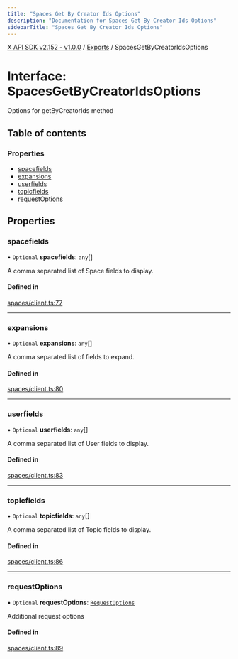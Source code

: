 ```yaml
---
title: "Spaces Get By Creator Ids Options"
description: "Documentation for Spaces Get By Creator Ids Options"
sidebarTitle: "Spaces Get By Creator Ids Options"
---
```


[X API SDK v2.152 - v1.0.0](../README.md) / [Exports](../modules.md) / SpacesGetByCreatorIdsOptions

# Interface: SpacesGetByCreatorIdsOptions

Options for getByCreatorIds method

## Table of contents

### Properties

- [spacefields](SpacesGetByCreatorIdsOptions.md#spacefields)
- [expansions](SpacesGetByCreatorIdsOptions.md#expansions)
- [userfields](SpacesGetByCreatorIdsOptions.md#userfields)
- [topicfields](SpacesGetByCreatorIdsOptions.md#topicfields)
- [requestOptions](SpacesGetByCreatorIdsOptions.md#requestoptions)

## Properties

### spacefields

• `Optional` **spacefields**: `any`[]

A comma separated list of Space fields to display.

#### Defined in

[spaces/client.ts:77](https://github.com/xdevplatform/xdk/blob/ad4172ef5f68f089e0f077a190b271016dd35bf7/xdk/typescript/src/spaces/client.ts#L77)

___

### expansions

• `Optional` **expansions**: `any`[]

A comma separated list of fields to expand.

#### Defined in

[spaces/client.ts:80](https://github.com/xdevplatform/xdk/blob/ad4172ef5f68f089e0f077a190b271016dd35bf7/xdk/typescript/src/spaces/client.ts#L80)

___

### userfields

• `Optional` **userfields**: `any`[]

A comma separated list of User fields to display.

#### Defined in

[spaces/client.ts:83](https://github.com/xdevplatform/xdk/blob/ad4172ef5f68f089e0f077a190b271016dd35bf7/xdk/typescript/src/spaces/client.ts#L83)

___

### topicfields

• `Optional` **topicfields**: `any`[]

A comma separated list of Topic fields to display.

#### Defined in

[spaces/client.ts:86](https://github.com/xdevplatform/xdk/blob/ad4172ef5f68f089e0f077a190b271016dd35bf7/xdk/typescript/src/spaces/client.ts#L86)

___

### requestOptions

• `Optional` **requestOptions**: [`RequestOptions`](RequestOptions.md)

Additional request options

#### Defined in

[spaces/client.ts:89](https://github.com/xdevplatform/xdk/blob/ad4172ef5f68f089e0f077a190b271016dd35bf7/xdk/typescript/src/spaces/client.ts#L89)
